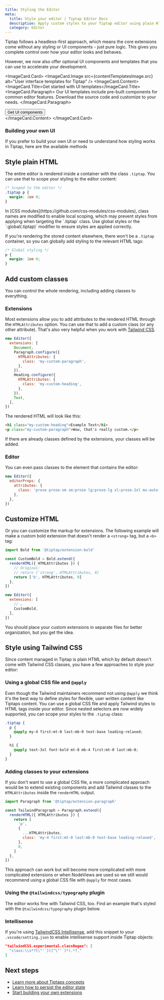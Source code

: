 ```yaml
---
title: Styling the Editor
meta:
  title: Style your editor | Tiptap Editor Docs
  description: Apply custom styles to your Tiptap editor using plain HTML, custom classes, or Tailwind CSS. Learn more in the docs.
  category: Editor
---
```



Tiptap follows a headless-first approach, which means the core extensions come without any styling or UI components - just pure logic. This gives you complete control over how your editor looks and behaves.

However, we now also offer optional UI components and templates that you can use to accelerate your development.

<ImageCard.Card>
  <ImageCard.Image src={contentTemplatesImage.src} alt="User interface templates for Tiptap" />
  <ImageCard.Content>
    <ImageCard.Title>Get started with UI templates</ImageCard.Title>
    <ImageCard.Paragraph>
      Our UI templates include pre-built components for common editor features. Download the source code and customize to your needs.
    </ImageCard.Paragraph>
    <div className="flex items-center gap-2 mt-8">
      <Button asChild variant="secondary">
        <Link href="/ui-components/getting-started/overview">
          Get UI components
          <ArrowRightIcon className="size-4" />
        </Link>
      </Button>
    </div>
  </ImageCard.Content>
</ImageCard.Card>

### Building your own UI

If you prefer to build your own UI or need to understand how styling works in Tiptap, here are the available methods

## Style plain HTML

The entire editor is rendered inside a container with the class `.tiptap`. You can use that to scope your styling to the editor content:

```css
/* Scoped to the editor */
.tiptap p {
  margin: 1em 0;
}
```

<Callout title="Style with CSS modules" variant="warning">
  In [CSS modules](https://github.com/css-modules/css-modules), class names are modified to enable
  local scoping, which may prevent styles from applying when targeting the `.tiptap` class. Use
  global styles or the `:global(.tiptap)` modifier to ensure styles are applied correctly.
</Callout>

If you're rendering the stored content elsewhere, there won't be a `.tiptap` container, so you can globally add styling to the relevant HTML tags:

```css
/* Global styling */
p {
  margin: 1em 0;
}
```

## Add custom classes

You can control the whole rendering, including adding classes to everything.

### Extensions

Most extensions allow you to add attributes to the rendered HTML through the `HTMLAttributes` option. You can use that to add a custom class (or any other attribute). That's also very helpful when you work with [Tailwind CSS](#style-using-tailwind-css).

```js
new Editor({
  extensions: [
    Document,
    Paragraph.configure({
      HTMLAttributes: {
        class: 'my-custom-paragraph',
      },
    }),
    Heading.configure({
      HTMLAttributes: {
        class: 'my-custom-heading',
      },
    }),
    Text,
  ],
})
```

The rendered HTML will look like this:

```html
<h1 class="my-custom-heading">Example Text</h1>
<p class="my-custom-paragraph">Wow, that's really custom.</p>
```

If there are already classes defined by the extensions, your classes will be added.

### Editor

You can even pass classes to the element that contains the editor:

```js
new Editor({
  editorProps: {
    attributes: {
      class: 'prose prose-sm sm:prose lg:prose-lg xl:prose-2xl mx-auto focus:outline-none',
    },
  },
})
```

## Customize HTML

Or you can customize the markup for extensions. The following example will make a custom bold extension that doesn't render a `<strong>` tag, but a `<b>` tag:

```js
import Bold from '@tiptap/extension-bold'

const CustomBold = Bold.extend({
  renderHTML({ HTMLAttributes }) {
    // Original:
    // return ['strong', HTMLAttributes, 0]
    return ['b', HTMLAttributes, 0]
  },
})

new Editor({
  extensions: [
    // …
    CustomBold,
  ],
})
```

You should place your custom extensions in separate files for better organization, but you get the idea.

## Style using Tailwind CSS

Since content managed in Tiptap is plain HTML which by default doesn't come with Tailwind CSS classes, you have a few approaches to style your editor:

### Using a global CSS file and `@apply`

Even though the Tailwind maintainers recommend not using `@apply` we think it's the best way to define styles for flexible, user written content like Tiptaps content.
You can use a global CSS file and apply Tailwind styles to HTML tags inside your editor. Since nested selectors are now widely supported, you can scope your styles to the `.tiptap` class:

```css
.tiptap {
  p {
    @apply my-4 first:mt-0 last:mb-0 text-base leading-relaxed;
  }

  h1 {
    @apply text-3xl font-bold mt-8 mb-4 first:mt-0 last:mb-0;
  }
}
```

### Adding classes to your extensions

If you don't want to use a global CSS file, a more complicated approach would be to extend existing components and add Tailwind classes to the `HTMLAttributes` inside the `renderHTML` output.

```js
import Paragraph from '@tiptap/extension-paragraph'

const TailwindParagraph = Paragraph.extend({
  renderHTML({ HTMLAttributes }) {
    return [
      'p',
      {
        ...HTMLAttributes,
        class: 'my-4 first:mt-0 last:mb-0 text-base leading-relaxed',
      },
      0,
    ]
  },
})
```

This approach can work but will become more complicated with more complicated extensions or when NodeViews are used so we still would recommend using a global CSS file with `@apply` for most cases.

### Using the `@tailwindcss/typography` plugin

The editor works fine with Tailwind CSS, too. Find an example that's styled with the `@tailwindcss/typography` plugin below.

<CodeDemo path="/Experiments/Tailwind?inline=false" />

### Intellisense

If you're using [TailwindCSS Intellisense](https://marketplace.visualstudio.com/items?itemName=bradlc.vscode-tailwindcss), add this snippet to your `.vscode/setting.json` to enable intellisense support inside Tiptap objects:

```json
"tailwindCSS.experimental.classRegex": [
  "class:\\s*?[\"'`]([^\"'`]*).*?,"
]
```

## Next steps

- [Learn more about Tiptaps concepts](/editor/core-concepts/introduction)
- [Learn how to persist the editor state](/editor/core-concepts/persistence)
- [Start building your own extensions](/editor/extensions/custom-extensions)
